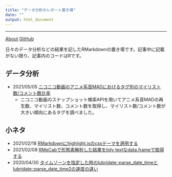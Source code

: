 ---
title: "データ分析のレポート置き場"
date: ""
output: html_document
---

---

[About](./about.html) [GitHub](https://github.com/suzuna)

日々のデータ分析などの結果を記したRMarkdownの置き場です。記事中に記載がない限り、記事内のコードはRです。

## データ分析
- 2021/05/05 [ニコニコ動画のアニメ系音MADにおけるタグ別のマイリスト数/コメント数比率](./posts/soundmad_scatterplot.html)
  - ニコニコ動画のスナップショット検索APIを用いてアニメ系音MADの再生数、マイリスト数、コメント数を取得し、マイリスト数/コメント数が大きい傾向にあるタグを調べました。

## 小ネタ
- 2021/02/18 [RMarkdownにhighlight.jsのcssテーマを適用する](./posts/rmarkdown_highlightjs_css.html)
- 2021/02/08 [RMeCabで形態素解析した結果をtidy textなdata.frameで取得する](./posts/rmecab_tidy_text_result.html)
- 2020/04/30 [タイムゾーンを指定した時のlubridate::parse_date_timeとlubridate::parse_date_time2の速度の違い](./posts/parse_date_time.html)
